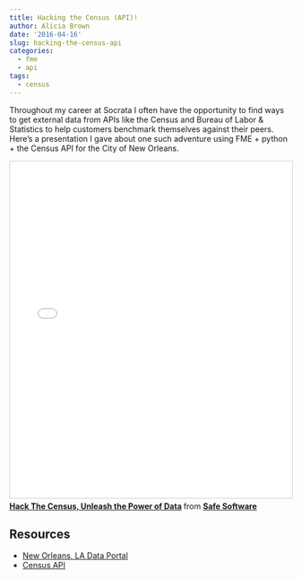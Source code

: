```yaml
---
title: Hacking the Census (API)!
author: Alicia Brown
date: '2016-04-16'
slug: hacking-the-census-api
categories:
  - fme
  - api
tags:
  - census
---
```


Throughout my career at Socrata I often have the opportunity to find ways to get external data from APIs like the Census and Bureau of Labor & Statistics to help customers benchmark themselves against their peers. Here's a presentation I gave about one such adventure using FME + python + the Census API for the City of New Orleans.

<iframe src="//www.slideshare.net/slideshow/embed_code/key/bCt6VRnz2rVYUy" width="800" height="600" frameborder="0" marginwidth="0" marginheight="0" scrolling="no" style="border:1px solid #CCC; border-width:1px; margin-bottom:5px; max-width: 100%;" allowfullscreen> </iframe> <div style="margin-bottom:5px"> <strong> <a href="//www.slideshare.net/SafeSoftware/hack-the-census-unleash-the-power-of-data" title="Hack The Census, Unleash the Power of Data" target="_blank">Hack The Census, Unleash the Power of Data</a> </strong> from <strong><a href="https://www.slideshare.net/SafeSoftware" target="_blank">Safe Software</a></strong> </div>

## Resources
- [New Orleans, LA Data Portal](https://datadriven.nola.gov/home/)
- [Census API](https://www.census.gov/developers/)